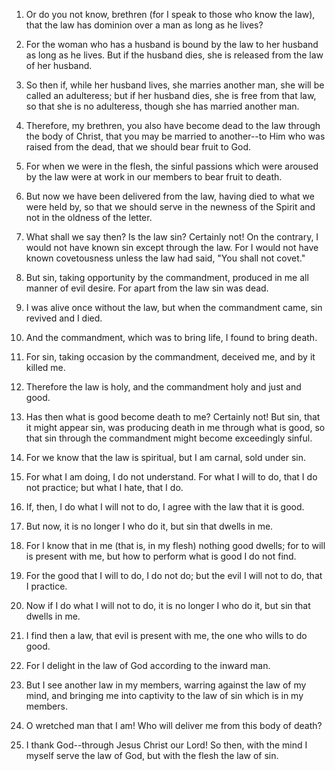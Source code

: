 
1. Or do you not know, brethren (for I speak to those who know the law), that the law has dominion over a man as long as he lives?

2. For the woman who has a husband is bound by the law to her husband as long as he lives. But if the husband dies, she is released from the law of her husband.

3. So then if, while her husband lives, she marries another man, she will be called an adulteress; but if her husband dies, she is free from that law, so that she is no adulteress, though she has married another man.

4. Therefore, my brethren, you also have become dead to the law through the body of Christ, that you may be married to another--to Him who was raised from the dead, that we should bear fruit to God.

5. For when we were in the flesh, the sinful passions which were aroused by the law were at work in our members to bear fruit to death.

6. But now we have been delivered from the law, having died to what we were held by, so that we should serve in the newness of the Spirit and not in the oldness of the letter.

7. What shall we say then? Is the law sin? Certainly not! On the contrary, I would not have known sin except through the law. For I would not have known covetousness unless the law had said, "You shall not covet."

8. But sin, taking opportunity by the commandment, produced in me all manner of evil desire. For apart from the law sin was dead.

9. I was alive once without the law, but when the commandment came, sin revived and I died.

10. And the commandment, which was to bring life, I found to bring death.

11. For sin, taking occasion by the commandment, deceived me, and by it killed me.

12. Therefore the law is holy, and the commandment holy and just and good.

13. Has then what is good become death to me? Certainly not! But sin, that it might appear sin, was producing death in me through what is good, so that sin through the commandment might become exceedingly sinful.

14. For we know that the law is spiritual, but I am carnal, sold under sin.

15. For what I am doing, I do not understand. For what I will to do, that I do not practice; but what I hate, that I do.

16. If, then, I do what I will not to do, I agree with the law that it is good.

17. But now, it is no longer I who do it, but sin that dwells in me.

18. For I know that in me (that is, in my flesh) nothing good dwells; for to will is present with me, but how to perform what is good I do not find.

19. For the good that I will to do, I do not do; but the evil I will not to do, that I practice.

20. Now if I do what I will not to do, it is no longer I who do it, but sin that dwells in me.

21. I find then a law, that evil is present with me, the one who wills to do good.

22. For I delight in the law of God according to the inward man.

23. But I see another law in my members, warring against the law of my mind, and bringing me into captivity to the law of sin which is in my members.

24. O wretched man that I am! Who will deliver me from this body of death?

25. I thank God--through Jesus Christ our Lord! So then, with the mind I myself serve the law of God, but with the flesh the law of sin.


